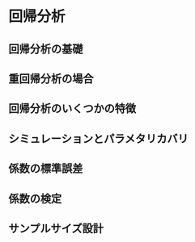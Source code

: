 # 回帰分析

## 回帰分析の基礎
## 重回帰分析の場合
## 回帰分析のいくつかの特徴
## シミュレーションとパラメタリカバリ
## 係数の標準誤差
## 係数の検定
## サンプルサイズ設計

